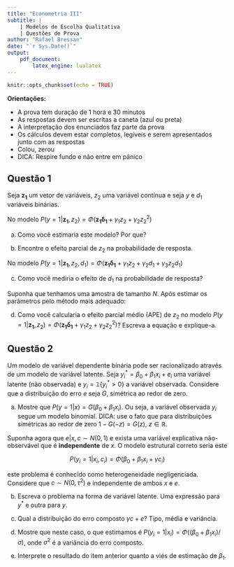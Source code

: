 ```yaml
---
title: "Econometria III"
subtitle: |
    | Modelos de Escolha Qualitativa
    | Questões de Prova
author: "Rafael Bressan"
date: "`r Sys.Date()`"
output: 
    pdf_document:
        latex_engine: lualatex
---
```


```r
knitr::opts_chunk$set(echo = TRUE)
```

**Orientações:**

- A prova tem duração de 1 hora e 30 minutos
- As respostas devem ser escritas a caneta (azul ou preta)
- A interpretação dos enunciados faz parte da prova
- Os cálculos devem estar completos, legíveis e serem apresentados junto com as respostas
- Colou, zerou
- DICA: Respire fundo e não entre em pânico

## Questão 1

Seja $\mathbf{z_1}$ um vetor de variáveis, $z_2$ uma variável contínua e seja $y$ e $d_1$ variáveis binárias. 

No modelo $P(y=1|\mathbf{z_1}, z_2)=\Phi(\mathbf{z_1\delta_1}+\gamma_1z_2+\gamma_2z_2^2)$

a) Como você estimaria este modelo? Por que?

b) Encontre o efeito parcial de $z_2$ na probabilidade de resposta.

No modelo $P(y=1|\mathbf{z_1}, z_2, d_1)=\Phi(\mathbf{z_1\delta_1}+\gamma_1z_2+\gamma_2d_1+\gamma_3z_2d_1)$

c) Como você mediria o efeito de $d_1$ na probabilidade de resposta? 

Suponha que tenhamos uma amostra de tamanho $N$. Após estimar os parâmetros pelo método mais adequado:

d) Como você calcularia o efeito parcial médio (APE) de $z_2$ no modelo $P(y=1|\mathbf{z_1}, z_2)=\Phi(\mathbf{z_1\delta_1}+\gamma_1z_2+\gamma_2z_2^2)$? Escreva a equação e explique-a.

## Questão 2

Um modelo de variável dependente binária pode ser racionalizado através de um modelo de variável latente. Seja $y_i^*=\beta_0 + \beta_1 x_i+e_i$ uma variável latente (não observada) e $y_i=\mathbb{1}\{y_i^* > 0\}$ a variável observada. Considere que a distribuição do erro $e$ seja $G$, simétrica ao redor de zero. 

a) Mostre que $P(y=1|x)=G(\beta_0 + \beta_1 x_i)$. Ou seja, a variável observada $y_i$ segue um modelo binomial. DICA: use o fato que para distribuições simétricas ao redor de zero $1-G(-z)=G(z)$, $z\in\mathbb{R}$.

Suponha agora que $e|x,c \sim N(0,1)$ e exista uma variável explicativa não-observável que é **independente** de $x$. O modelo estrutural correto seria este

$$P(y_i=1|x_i, c_i)=\Phi(\beta_0 + \beta_1 x_i + \gamma c_i)$$

este problema é conhecido como heterogeneidade negligenciada. Considere que $c\sim N(0,\tau^2)$ e independente de ambos $x$ e $e$.

b) Escreva o problema na forma de variável latente. Uma expressão para $y^*$ e outra para $y$.

c) Qual a distribuição do erro composto $\gamma c + e$? Tipo, média e variância.

d) Mostre que neste caso, o que estimamos é $P(y_i=1|x_i)=\Phi((\beta_0 + \beta_1 x_i)/\sigma)$, onde $\sigma^2$ é a variância do erro composto.

e) Interprete o resultado do item anterior quanto a viés de estimação de $\beta_1$.